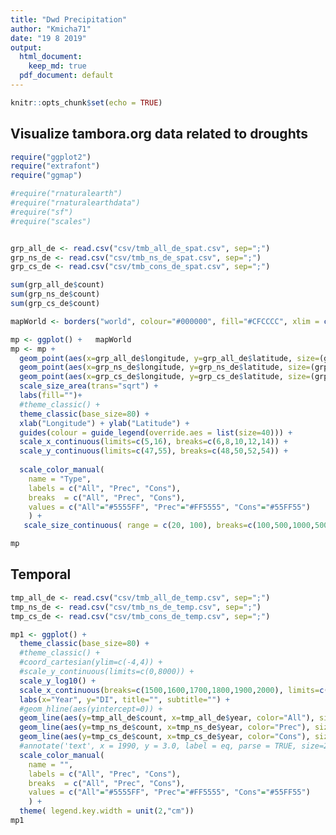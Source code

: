 ```yaml
---
title: "Dwd Precipitation"
author: "Kmicha71"
date: "19 8 2019"
output:
  html_document: 
    keep_md: true
  pdf_document: default
---
```


```r
knitr::opts_chunk$set(echo = TRUE)
```

## Visualize tambora.org data related to droughts


```r
require("ggplot2")
require("extrafont")
require("ggmap")

#require("rnaturalearth")
#require("rnaturalearthdata")
#require("sf")
#require("scales")


grp_all_de <- read.csv("csv/tmb_all_de_spat.csv", sep=";") 
grp_ns_de <- read.csv("csv/tmb_ns_de_spat.csv", sep=";") 
grp_cs_de <- read.csv("csv/tmb_cons_de_spat.csv", sep=";") 

sum(grp_all_de$count)
sum(grp_ns_de$count)
sum(grp_cs_de$count)

mapWorld <- borders("world", colour="#000000", fill="#CFCCCC", xlim = c(10, 11), ylim = c(50, 51))

mp <- ggplot() +   mapWorld
mp <- mp +
  geom_point(aes(x=grp_all_de$longitude, y=grp_all_de$latitude, size=(grp_all_de$count), color="All"), alpha=0.4, shape=20)+
  geom_point(aes(x=grp_ns_de$longitude, y=grp_ns_de$latitude, size=(grp_ns_de$count), color="Prec"), alpha=0.7, shape=20)+
  geom_point(aes(x=grp_cs_de$longitude, y=grp_cs_de$latitude, size=(grp_cs_de$count), color="Cons"), alpha=0.7, shape=20)+
  scale_size_area(trans="sqrt") + 
  labs(fill="")+
  #theme_classic() +
  theme_classic(base_size=80) +
  xlab("Longitude") + ylab("Latitude") +
  guides(colour = guide_legend(override.aes = list(size=40))) +
  scale_x_continuous(limits=c(5,16), breaks=c(6,8,10,12,14)) +  
  scale_y_continuous(limits=c(47,55), breaks=c(48,50,52,54)) +
  
  scale_color_manual(
    name = "Type", 
    labels = c("All", "Prec", "Cons"),
    breaks  = c("All", "Prec", "Cons"),
    values = c("All"="#5555FF", "Prec"="#FF5555", "Cons"="#55FF55")              
    ) +
   scale_size_continuous( range = c(20, 100), breaks=c(100,500,1000,5000,10000), name="Count")

mp  


```

## Temporal


```r

tmp_all_de <- read.csv("csv/tmb_all_de_temp.csv", sep=";") 
tmp_ns_de <- read.csv("csv/tmb_ns_de_temp.csv", sep=";") 
tmp_cs_de <- read.csv("csv/tmb_cons_de_temp.csv", sep=";") 

mp1 <- ggplot() +
  theme_classic(base_size=80) +
  #theme_classic() +
  #coord_cartesian(ylim=c(-4,4)) +
  #scale_y_continuous(limits=c(0,8000)) +
  scale_y_log10() +
  scale_x_continuous(breaks=c(1500,1600,1700,1800,1900,2000), limits=c(1500,2020)) +
  labs(x="Year", y="DI", title="", subtitle="") +
  #geom_hline(aes(yintercept=0)) +
  geom_line(aes(y=tmp_all_de$count, x=tmp_all_de$year, color="All"), size=2.5) +
  geom_line(aes(y=tmp_ns_de$count, x=tmp_ns_de$year, color="Prec"), size=2.5) +
  geom_line(aes(y=tmp_cs_de$count, x=tmp_cs_de$year, color="Cons"), size=2.5) +  
  #annotate('text', x = 1990, y = 3.0, label = eq, parse = TRUE, size=20) +
  scale_color_manual(
    name = "", 
    labels = c("All", "Prec", "Cons"),
    breaks  = c("All", "Prec", "Cons"),
    values = c("All"="#5555FF", "Prec"="#FF5555", "Cons"="#55FF55")              
    ) +  
  theme( legend.key.width = unit(2,"cm")) 
mp1

  
```

